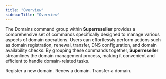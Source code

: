```yaml
---
title: "Overview"
sidebarTitle: "Overview"
---
```

The Domains command group within **Superreseller** provides a comprehensive set of commands specifically designed to manage various aspects of domain operations. Users can effortlessly perform actions such as domain registration, renewal, transfer, DNS configuration, and domain availability checks. By grouping these commands together, **Superreseller** streamlines the domain management process, making it convenient and efficient to handle domain-related tasks.

<CardGroup>
  <Card
    title="Register"
    icon="plus"
    href="/commandgroup/domains/register"
  >
    Register a new domain.
  </Card>
  <Card
    title="Renew"
    icon="hexagon-plus"
    href="/commandgroup/domains/renew"
  >
    Renew a domain.
  </Card>
  <Card
    title="Transfer"
    icon="right-left"
    href="/commandgroup/domains/transfer"
  >
    Transfer a domain.
  </Card>
</CardGroup>